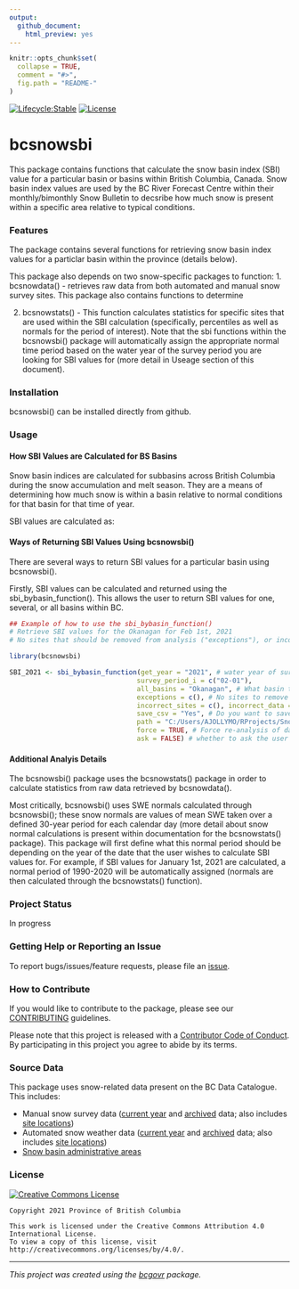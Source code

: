 ```yaml
---
output:
  github_document:
    html_preview: yes
---
```

<!--
Copyright 2022 Province of British Columbia
Licensed under the Apache License, Version 2.0 (the "License");
you may not use this file except in compliance with the License.
You may obtain a copy of the License at
http://www.apache.org/licenses/LICENSE-2.0
Unless required by applicable law or agreed to in writing, software distributed under the License is distributed on an "AS IS" BASIS,
WITHOUT WARRANTIES OR CONDITIONS OF ANY KIND, either express or implied.
See the License for the specific language governing permissions and limitations under the License.
-->

```r
knitr::opts_chunk$set(
  collapse = TRUE,
  comment = "#>",
  fig.path = "README-"
)
```

<!-- badges: start -->
[![Lifecycle:Stable](https://img.shields.io/badge/Lifecycle-Stable-97ca00)](<Redirect-URL>)
[![License](https://img.shields.io/badge/License-Apache%202.0-blue.svg)](https://opensource.org/licenses/Apache-2.0) 
<!-- badges: end -->

# bcsnowsbi

This package contains functions that calculate the snow basin index (SBI) value for a particular basin or basins within British Columbia, Canada. Snow basin index values are used by the BC River Forecast Centre within their monthly/bimonthly Snow Bulletin to decsribe how much snow is present within a specific area relative to typical conditions.

### Features
The package contains several functions for retrieving snow basin index values for a particlar basin within the province (details below).

This package also depends on two snow-specific packages to function: 
1. bcsnowdata() - retrieves raw data from both automated and manual snow survey sites. This package also contains functions to determine

2. bcsnowstats() - This function calculates statistics for specific sites that are used within the SBI calculation (specifically, percentiles as well as normals for the period of interest). Note that the sbi functions within the bcsnowsbi() package will automatically assign the appropriate normal time period based on the water year of the survey period you are looking for SBI values for (more detail in Useage section of this document).

### Installation
bcsnowsbi() can be installed directly from github.



### Usage

#### How SBI Values are Calculated for BS Basins

Snow basin indices are calculated for subbasins across British Columbia during the snow accumulation and melt season. They are a means of determining how much snow is within a basin relative to normal conditions for that basin for that time of year.

SBI values are calculated as:

#### Ways of Returning SBI Values Using bcsnowsbi()


There are several ways to return SBI values for a particular basin using bcsnowsbi().

Firstly, SBI values can be calculated and returned using the sbi_bybasin_function(). This allows the user to return SBI values for one, several, or all basins within BC. 



```r
## Example of how to use the sbi_bybasin_function()
# Retrieve SBI values for the Okanagan for Feb 1st, 2021
# No sites that should be removed from analysis ("exceptions"), or incorrect manual sites

library(bcsnowsbi)

SBI_2021 <- sbi_bybasin_function(get_year = "2021", # water year of survey period you want to retrieve
                                survey_period_i = c("02-01"),
                                all_basins = "Okanagan", # What basin to analyze SBI values for. Can also be "Yes" to get all SBI values for all basins
                                exceptions = c(), # No sites to remove from analysis
                                incorrect_sites = c(), incorrect_data = c(), # No incorrect manual sites. Otherwise, can specify the site name and data that a manual site should be (in cases where it data was incorrectly entered).
                                save_csv = "Yes", # Do you want to save 
                                path = "C:/Users/AJOLLYMO/RProjects/SnowData_archive/SBI_cache", # Path where you want to save a csv version of the results
                                force = TRUE, # Force re-analysis of data rather than getting data from cache
                                ask = FALSE) # whether to ask the user if they want to create a cache directory (thus, do so automatically)

```


#### Additional Analyis Details 

The bcsnowsbi() package uses the bcsnowstats() package in order to calculate statistics from raw data retrieved by bcsnowdata(). 

Most critically, bcsnowsbi() uses SWE normals calculated through bcsnowsbi(); these snow normals are values of mean SWE taken over a defined 30-year period for each calendar day (more detail about snow normal calculations is present within documentation for the bcsnowstats() package). This package will first define what this normal period should be depending on the  year of the date that the user wishes to calculate SBI values for. For example, if SBI values for January 1st, 2021 are calculated, a normal period of 1990-2020 will be automatically assigned (normals are then calculated through the bcsnowstats() function).



### Project Status

In progress

### Getting Help or Reporting an Issue

To report bugs/issues/feature requests, please file an [issue](https://github.com/bcgov/bcsnowsbi/issues/).

### How to Contribute

If you would like to contribute to the package, please see our 
[CONTRIBUTING](CONTRIBUTING.md) guidelines.

Please note that this project is released with a [Contributor Code of Conduct](CODE_OF_CONDUCT.md). By participating in this project you agree to abide by its terms.

### Source Data

This package uses snow-related data present on the BC Data Catalogue. This includes:

- Manual snow survey data ([current year](https://catalogue.data.gov.bc.ca/dataset/current-season-manual-snow-survey-data) and [archived](https://catalogue.data.gov.bc.ca/dataset/archive-manual-snow-survey-data) data; also includes [site locations](https://catalogue.data.gov.bc.ca/dataset/manual-snow-survey-locations))
- Automated snow weather data ([current year](https://catalogue.data.gov.bc.ca/dataset/current-season-automated-snow-weather-station-data) and [archived](https://catalogue.data.gov.bc.ca/dataset/archive-automated-snow-weather-station-data) data; also includes [site locations](https://catalogue.data.gov.bc.ca/dataset/automated-snow-weather-station-locations))
- [Snow basin administrative areas](https://catalogue.data.gov.bc.ca/dataset/snow-survey-administrative-basin-areas)


### License

[![Creative Commons License](https://i.creativecommons.org/l/by/4.0/88x31.png)](http://creativecommons.org/licenses/by/4.0/)

```
Copyright 2021 Province of British Columbia

This work is licensed under the Creative Commons Attribution 4.0 International License.
To view a copy of this license, visit http://creativecommons.org/licenses/by/4.0/.
```

---
*This project was created using the [bcgovr](https://github.com/bcgov/bcgovr) package.* 
